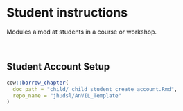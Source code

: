 # Student instructions

Modules aimed at students in a course or workshop.
 
<br>
 
## Student Account Setup
 
```r
cow::borrow_chapter(
  doc_path = "child/_child_student_create_account.Rmd",
  repo_name = "jhudsl/AnVIL_Template"
)
```


